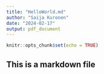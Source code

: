 ```yaml
---
title: "HelloWorld.md"
author: "Saija Kuronen"
date: "2024-02-17"
output: pdf_document
---
```


```r
knitr::opts_chunk$set(echo = TRUE)
```

## This is a markdown file